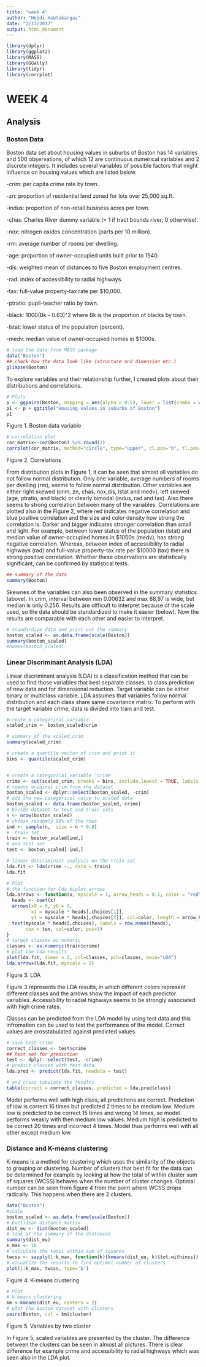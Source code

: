 ```yaml
---
title: "week 4"
author: "Heidi Hautakangas"
date: "2/13/2017"
output: html_document
---
```



```r
library(dplyr)
library(ggplot2)
library(MASS)
library(GGally)
library(tidyr)
library(corrplot)
```

# WEEK 4
## Analysis 

### Boston Data



Boston data set about housing values in suburbs of Boston has 14 variables and 506 observations, of which 12 are continuous numerical variables  and 2 discrete integers. It includes several variables of possible factors that might influence on housing values which are listed below. 

-crim: per capita crime rate by town.

-zn: proportion of residential land zoned for lots over 25,000 sq.ft.

-indus: proportion of non-retail business acres per town.

-chas: Charles River dummy variable (= 1 if tract bounds river; 0 otherwise).

-nox: nitrogen oxides concentration (parts per 10 million).

-rm: average number of rooms per dwelling.

-age: proportion of owner-occupied units built prior to 1940.

-dis: weighted mean of distances to five Boston employment centres.

-rad: index of accessibility to radial highways.

-tax: full-value property-tax rate per \$10,000.

-ptratio: pupil-teacher ratio by town.

-black: 1000(Bk - 0.63)^2 where Bk is the proportion of blacks by town.

-lstat: lower status of the population (percent).

-medv: median value of owner-occupied homes in \$1000s.



```r
# load the data from MASS package
data("Boston")
## check how the data look like (structure and dimension etc.)
glimpse(Boston)
```


To explore variables and their relationship further, I created plots about their distributions and correlations.


```r
# Plots 
p <- ggpairs(Boston, mapping = aes(alpha = 0.5), lower = list(combo = wrap("facethist", bins = 20)))
p1 <- p + ggtitle("Housing values in suburbs of Boston")
p1
```
Figure 1. Boston data variable 

```r
# correlation plot
cor_matrix<-cor(Boston) %>% round(2)
corrplot(cor_matrix, method="circle", type="upper", cl.pos="b", tl.pos="d",tl.cex=0.6)
```
Figure 2. Correlations

From distribution plots in Figure 1, it can be seen that almost all variables do not follow normal distribution. Only one variable, average numbers of rooms per dvelling (rm), seems to follow normal distribution. Other variables are either right skewed (crim, zn, chas, nox,dis, lstat and medv), left skewed (age, ptratio, and black) or clearly bimodal (indus, rad and tax). Also there seems to strong correlation between many of the variables. Correlations are plotted also in the Figure 2, where red indicates negative correlation and blue positive correlation and the size and color density how strong the correlation is. Darker and bigger indicates stronger correlation than small and light. For example, between lower status of the population (lstat) and median value of owner-occupied homes in $1000s (medv), has strong negative correlation. Whereas, between index of accessibility to radial highways (rad) and full-value property-tax rate per $10000 (tax) there is strong positive correlation. Whether these observations are statistically significant, can be confirmed by statistical tests. 


```r
## summary of the data
summary(Boston)
```

Skewnes of the variables can also been observed in the summary statistics (above). In crim, interval between min 0.00632 and max 88,97 is wide, but median is only 0.256. Results are difficult to interpret because of the scale used, so the data should be standardized to make it easier (below). Now the results are comparable with each other and easier to interpret.

```r
# standardize data and print out the summary
boston_scaled <- as.data.frame(scale(Boston))
summary(boston_scaled)
#names(boston_scaled)
```


### Linear Discriminant Analysis (LDA)

Linear discriminant analysis (LDA) is a classification method that can be used to find those variables that best separate classes, to class prediction of new data and for dimensional reduction. Target variable can be either binary or multiclass variable. LDA assumes that variables follow normal distribution and each class share same covariance matrix. To perform  with the target variable crime, data is divided into train and test.

```r
#create a categorical variable
scaled_crim <- boston_scaled$crim

# summary of the scaled_crim
summary(scaled_crim)

# create a quantile vector of crim and print it
bins <- quantile(scaled_crim)


# create a categorical variable 'crime'
crime <- cut(scaled_crim, breaks = bins, include.lowest = TRUE, labels = c("low", "med_low", "med_high", "high"))
# remove original crim from the dataset
boston_scaled <- dplyr::select(boston_scaled, -crim)
# add the new categorical value to scaled data
boston_scaled <- data.frame(boston_scaled, crime)
# Divide dataset to test and train sets
n <- nrow(boston_scaled)
# choose randomly 80% of the rows
ind <- sample(n,  size = n * 0.8)
#  train set
train <- boston_scaled[ind,]
# and test set 
test <- boston_scaled[-ind,]

# linear discriminant analysis on the train set 
lda.fit <- lda(crime ~., data = train)
lda.fit

# Plot
# the function for lda biplot arrows
lda.arrows <- function(x, myscale = 1, arrow_heads = 0.1, color = "red", tex = 0.75, choices = c(1,2)){
  heads <- coef(x)
  arrows(x0 = 0, y0 = 0, 
         x1 = myscale * heads[,choices[1]], 
         y1 = myscale * heads[,choices[2]], col=color, length = arrow_heads)
  text(myscale * heads[,choices], labels = row.names(heads), 
       cex = tex, col=color, pos=3)
}
# target classes as numeric
classes <- as.numeric(train$crime)
# plot the lda results
plot(lda.fit, dimen = 2, col=classes, pch=classes, main="LDA")
lda.arrows(lda.fit, myscale = 2)
```

Figure 3. LDA



Figure 3 represents the LDA results, in which different colors represent different classes and the arrows show the impact of each predictor variables. Accessibility to radial highways seems to be strongly associated with high crime rates.

Classes can be predicted from the LDA model by using test data and this infromation can be used to test the performance of the model. Correct values are crosstabulated against predicted values.


```r
# save test crime
correct_classes <- test$crime
## test set for prediction
test <- dplyr::select(test, -crime) 
# predict classes with test data
lda.pred <- predict(lda.fit, newdata = test)

# and cross tabulate the results
table(correct = correct_classes, predicted = lda.pred$class) 
```


Model performs well with high class, all predictions are correct. Prediction of low is correct 16 times but predicted 2 times to be medium low. Medium low is predicted to be correct 15 times and wrong 14 times, so model performs weakly with then medium low values. Medium high is predicted to be correct 20 times and incorrect 4 times. Model thus performs well with all other except medium low.


### Distance and K-means clustering
 
K-means is a method for clustering which uses the similarity of the objects to grouping or clustering. Number of clusters that best fit for the data can be determined for example by looking at how the total of within cluster sum of squares (WCSS) behaves when the number of cluster changes. Optimal number can be seen from figure 4 from the point where WCSS drops radically. This happens when there are 2 clusters.


```r
data("Boston")
#scale
boston_scaled <- as.data.frame(scale(Boston))
# euclidean distance matrix
dist_eu <- dist(boston_scaled)
# look at the summary of the distances
summary(dist_eu)
k_max <- 10
# calculate the total within sum of squares
twcss <- sapply(1:k_max, function(k){kmeans(dist_eu, k)$tot.withinss})
# visualize the results to find optimal number of clusters
plot(1:k_max, twcss, type='b')
```

Figure 4. K-means clustering

```r
# Plot 
# k-means clustering
km <-kmeans(dist_eu, centers = 2)
# plot the Boston dataset with clusters
pairs(Boston, col = km$cluster)
```

Figure 5. Variables by two cluster

In Figure 5, scaled variables are presented by the cluster. The difference between the clusters can be seen in almost all pictures. There is clear difference for example crime and accessibility to radial highways which was seen also in the LDA plot. 





